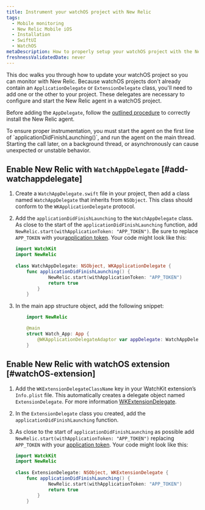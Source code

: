 ```yaml
---
title: Instrument your watchOS project with New Relic
tags:
  - Mobile monitoring
  - New Relic Mobile iOS
  - Installation
  - SwiftUI
  - WatchOS
metaDescription: How to properly setup your watchOS project with the New Relic agent.
freshnessValidatedDate: never
---
```


This doc walks you through how to update your watchOS project so you can monitor with New Relic. Because watchOS projects don't already contain an `ApplicationDelegate` or `ExtensionDelegate` class, you'll need to add one or the other to your project. These delegates are necessary to configure and start the New Relic agent in a watchOS project. 

Before adding the `AppDelegate`, follow the [outlined procedure](/docs/mobile-monitoring/new-relic-mobile-ios/installation/spm-installation) to correctly install the New Relic agent. 

<Callout variant="important">
To ensure proper instrumentation, you must start the agent on the first line of `applicationDidFinishLaunching()`, and run the agent on the main thread. Starting the call later, on a background thread, or asynchronously can cause unexpected or unstable behavior.
</Callout>

## Enable New Relic with `WatchAppDelegate` [#add-watchappdelegate]

1. Create a `WatchAppDelegate.swift` file in your project, then add a class named `WatchAppDelegate` that inherits from `NSObject`. This class should conform to the `WKApplicationDelegate` protocol. 
1. Add the `applicationDidFinishLaunching` to the `WatchAppDelegate` class. As close to the start of the `applicationDidFinishLaunching` function, add `NewRelic.start(withApplicationToken: "APP_TOKEN")`. Be sure to replace `APP_TOKEN` with your[application token](/docs/mobile-apps/viewing-your-application-token). Your code might look like this:

    ```swift
    import WatchKit
    import NewRelic
        
    class WatchAppDelegate: NSObject, WKApplicationDelegate {
        func applicationDidFinishLaunching() {
                NewRelic.start(withApplicationToken: "APP_TOKEN")
                return true
            }
        }
    ```
1. In the main app structure object, add the following snippet: 

    ```swift
        import NewRelic

        @main
        struct Watch_App: App {
            @WKApplicationDelegateAdaptor var appDelegate: WatchAppDelegate
        }
    ```

## Enable New Relic with watchOS extension [#watchOS-extension]

1. Add the `WKExtensionDelegateClassName` key in your WatchKit extension’s `Info.plist` file. This automatically creates a delegate object named `ExtensionDelegate`. For more information [WKExtensionDelegate](https://developer.apple.com/documentation/watchkit/wkextensiondelegate).
1. In the `ExtensionDelegate` class you created, add the `applicationDidFinishLaunching` function. 
1. As close to the start of `applicationDidFinishLaunching` as possible add `NewRelic.start(withApplicationToken: "APP_TOKEN")` replacing `APP_TOKEN` with your [application token](/docs/mobile-apps/viewing-your-application-token). Your code might look like this:

    ```swift
    import WatckKit
    import NewRelic
        
    class ExtensionDelegate: NSObject, WKExtensionDelegate {
        func applicationDidFinishLaunching() {
                NewRelic.start(withApplicationToken: "APP_TOKEN")
                return true
            }
        }
    ```